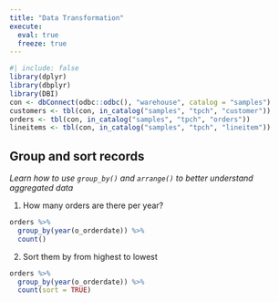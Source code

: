 ```yaml
---
title: "Data Transformation"
execute: 
  eval: true
  freeze: true
---
```



```r
#| include: false
library(dplyr)
library(dbplyr)
library(DBI)
con <- dbConnect(odbc::odbc(), "warehouse", catalog = "samples")
customers <- tbl(con, in_catalog("samples", "tpch", "customer"))
orders <- tbl(con, in_catalog("samples", "tpch", "orders"))
lineitems <- tbl(con, in_catalog("samples", "tpch", "lineitem"))
```

## Group and sort records
*Learn how to use `group_by()` and `arrange()` to better understand aggregated data*

1. How many orders are there per year?
```r
orders %>% 
  group_by(year(o_orderdate)) %>% 
  count()
```

2. Sort them by from highest to lowest 
```r
orders %>% 
  group_by(year(o_orderdate)) %>% 
  count(sort = TRUE)
```


